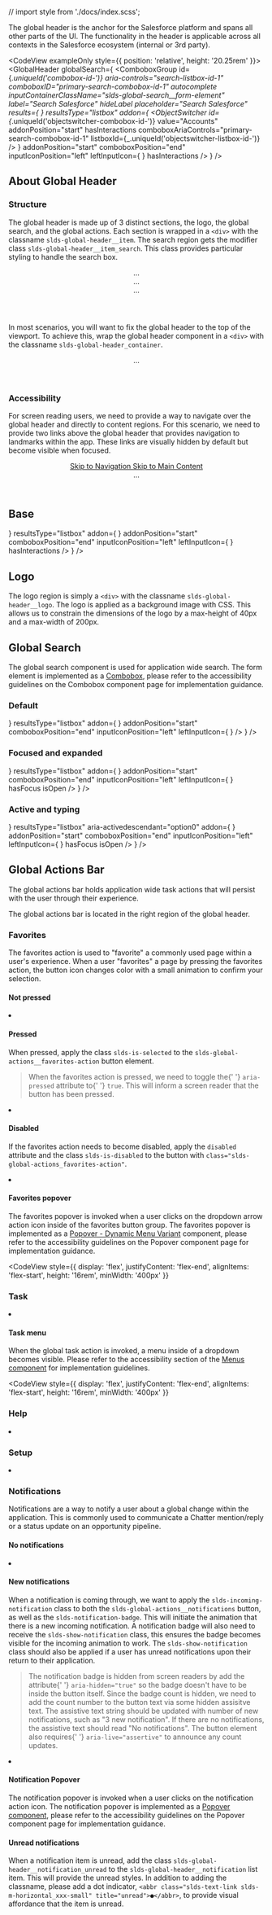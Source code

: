 
// import style from './docs/index.scss';

<div className="lead doc">
  The global header is the anchor for the Salesforce platform and spans all
  other parts of the UI. The functionality in the header is applicable across
  all contexts in the Salesforce ecosystem (internal or 3rd party).
</div>

<CodeView exampleOnly style={{ position: 'relative', height: '20.25rem' }}>
  <GlobalHeader
    globalSearch={
      <ComboboxGroup
        id={_.uniqueId('combobox-id-')}
        aria-controls="search-listbox-id-1"
        comboboxID="primary-search-combobox-id-1"
        autocomplete
        inputContainerClassName="slds-global-search__form-element"
        label="Search Salesforce"
        hideLabel
        placeholder="Search Salesforce"
        results={
          <Listbox
            id="search-listbox-id-1"
            aria-label="Recent Items"
            snapshot={Snapshot.SearchResults}
            type="entity"
            count={6}
          />
        }
        resultsType="listbox"
        addon={
          <ObjectSwitcher
            id={_.uniqueId('objectswitcher-combobox-id-')}
            value="Accounts"
            addonPosition="start"
            hasInteractions
            comboboxAriaControls="primary-search-combobox-id-1"
            listboxId={_.uniqueId('objectswitcher-listbox-id-')}
          />
        }
        addonPosition="start"
        comboboxPosition="end"
        inputIconPosition="left"
        leftInputIcon={
          <UtilityIcon
            symbol="search"
            className="slds-icon slds-icon_xx-small slds-icon-text-default"
            containerClassName="slds-input__icon slds-input__icon_left"
            title={false}
            assistiveText={false}
          />
        }
        hasInteractions
      />
    }
  />
</CodeView>

## About Global Header

### Structure

The global header is made up of 3 distinct sections, the logo, the global search, and the global actions. Each section is wrapped in a `<div>` with the classname `slds-global-header__item`. The search region gets the modifier class `slds-global-header__item_search`. This class provides particular styling to handle the search box.

<Example title="global header layout">
  <CodeBlock toggleCode={false}>
    <header className="slds-global-header_container">
      <div className="slds-global-header">
        <div className="slds-global-header__item">...</div>
        <div className="slds-global-header__item slds-global-header__item_search">
          ...
        </div>
        <div className="slds-global-header__item">...</div>
      </div>
    </header>
  </CodeBlock>
</Example>

In most scenarios, you will want to fix the global header to the top of the viewport. To achieve this, wrap the global header component in a `<div>` with the classname `slds-global-header_container`.

<Example title="global header container">
  <CodeBlock toggleCode={false}>
    <header className="slds-global-header_container">
      <div className="slds-global-header">...</div>
    </header>
  </CodeBlock>
</Example>

### Accessibility

For screen reading users, we need to provide a way to navigate over the global header and directly to content regions. For this scenario, we need to provide two links above the global header that provides navigation to landmarks within the app. These links are visually hidden by default but become visible when focused.

<Example title="global header jump links">
  <CodeBlock toggleCode={false}>
    <header className="slds-global-header_container">
      <a
        href="javascript:void(0);"
        className="slds-assistive-text slds-assistive-text_focus"
      >
        Skip to Navigation
      </a>
      <a
        href="javascript:void(0);"
        className="slds-assistive-text slds-assistive-text_focus"
      >
        Skip to Main Content
      </a>
      <div className="slds-global-header">...</div>
    </header>
  </CodeBlock>
</Example>

## Base

<Example title="base global header">
  <CodeView style={{ position: 'relative', height: '21.25rem' }}>
    <GlobalHeader
      globalSearch={
        <ComboboxGroup
          id={_.uniqueId('combobox-id-')}
          aria-controls="search-listbox-id-1"
          comboboxID="primary-search-combobox-id-1"
          autocomplete
          inputContainerClassName="slds-global-search__form-element"
          label="Search Salesforce"
          hideLabel
          placeholder="Search Salesforce"
          results={
            <Listbox
              id="search-listbox-id-1"
              aria-label="Recent Items"
              snapshot={Snapshot.SearchResults}
              type="entity"
              count={6}
            />
          }
          resultsType="listbox"
          addon={
            <ObjectSwitcher
              id={_.uniqueId('objectswitcher-combobox-id-')}
              value="Accounts"
              addonPosition="start"
              hasInteractions
              comboboxAriaControls="primary-search-combobox-id-1"
              listboxId={_.uniqueId('objectswitcher-listbox-id-')}
            />
          }
          addonPosition="start"
          comboboxPosition="end"
          inputIconPosition="left"
          leftInputIcon={
            <UtilityIcon
              symbol="search"
              className="slds-icon slds-icon_xx-small slds-icon-text-default"
              containerClassName="slds-input__icon slds-input__icon_left"
              title={false}
              assistiveText={false}
            />
          }
          hasInteractions
        />
      }
    />
  </CodeView>
</Example>

## Logo

The logo region is simply a `<div>` with the classname `slds-global-header__logo`. The logo is applied as a background image with CSS. This allows us to constrain the dimensions of the logo by a max-height of 40px and a max-width of 200px.

<CodeView toggleCode={false}>
  <div className="slds-global-header__item">
    <Logo />
  </div>
</CodeView>

## Global Search

The global search component is used for application wide search. The form element is implemented as a [Combobox](/components/combobox), please refer to the accessibility guidelines on the Combobox component page for implementation guidance.

### Default

<Example title="Global Header Search Default State">
  <CodeView style={{ position: 'relative', height: '3.5rem' }}>
    <GlobalHeader
      globalSearch={
        <ComboboxGroup
          id={_.uniqueId('combobox-id-')}
          aria-controls="search-listbox-id-2"
          comboboxID="primary-search-combobox-id-2"
          autocomplete
          inputContainerClassName="slds-global-search__form-element"
          label="Search Salesforce"
          hideLabel
          placeholder="Search Salesforce"
          results={
            <Listbox
              id="search-listbox-id-2"
              aria-label="Recent Items"
              snapshot={Snapshot.SearchResults}
              type="entity"
              count={6}
            />
          }
          resultsType="listbox"
          addon={
            <ObjectSwitcher
              id={_.uniqueId('objectswitcher-combobox-id-')}
              value="Accounts"
              addonPosition="start"
              comboboxAriaControls="primary-search-combobox-id-2"
              listboxId={_.uniqueId('objectswitcher-listbox-id-')}
            />
          }
          addonPosition="start"
          comboboxPosition="end"
          inputIconPosition="left"
          leftInputIcon={
            <UtilityIcon
              symbol="search"
              className="slds-icon slds-icon_xx-small slds-icon-text-default"
              containerClassName="slds-input__icon slds-input__icon_left"
              title={false}
              assistiveText={false}
            />
          }
        />
      }
    />
  </CodeView>
</Example>

### Focused and expanded

<Example title="Global Header Search Expanded State">
  <CodeView style={{ position: 'relative', height: '21rem' }}>
    <GlobalHeader
      globalSearch={
        <ComboboxGroup
          id={_.uniqueId('combobox-id-')}
          aria-controls="search-listbox-id-3"
          comboboxID="primary-search-combobox-id-3"
          autocomplete
          inputContainerClassName="slds-global-search__form-element"
          label="Search Salesforce"
          hideLabel
          placeholder="Search Salesforce"
          results={
            <Listbox
              id="search-listbox-id-3"
              aria-label="Recent Items"
              snapshot={Snapshot.SearchResults}
              type="entity"
              count={6}
            />
          }
          resultsType="listbox"
          addon={
            <ObjectSwitcher
              id={_.uniqueId('objectswitcher-combobox-id-')}
              value="Accounts"
              addonPosition="start"
              comboboxAriaControls="primary-search-combobox-id-3"
              listboxId={_.uniqueId('objectswitcher-listbox-id-')}
            />
          }
          addonPosition="start"
          comboboxPosition="end"
          inputIconPosition="left"
          leftInputIcon={
            <UtilityIcon
              symbol="search"
              className="slds-icon slds-icon_xx-small slds-icon-text-default"
              containerClassName="slds-input__icon slds-input__icon_left"
              title={false}
              assistiveText={false}
            />
          }
          hasFocus
          isOpen
        />
      }
    />
  </CodeView>
</Example>

### Active and typing

<Example title="Global Header Search Active State">
  <CodeView style={{ position: 'relative', height: '21rem' }}>
    <GlobalHeader
      globalSearch={
        <ComboboxGroup
          id={_.uniqueId('combobox-id-')}
          aria-controls="search-listbox-id-4"
          comboboxID="primary-search-combobox-id-4"
          autocomplete
          inputContainerClassName="slds-global-search__form-element"
          label="Search Salesforce"
          hideLabel
          placeholder="Search Salesforce"
          value="salesforce"
          results={
            <Listbox
              id="search-listbox-id-4"
              term="salesforce"
              snapshot={Snapshot.SearchResultsTypeahead}
              type="entity"
              count={6}
            />
          }
          resultsType="listbox"
          aria-activedescendant="option0"
          addon={
            <ObjectSwitcher
              id={_.uniqueId('objectswitcher-combobox-id-')}
              value="Accounts"
              addonPosition="start"
              comboboxAriaControls="primary-search-combobox-id-4"
              listboxId={_.uniqueId('objectswitcher-listbox-id-')}
            />
          }
          addonPosition="start"
          comboboxPosition="end"
          inputIconPosition="left"
          leftInputIcon={
            <UtilityIcon
              symbol="search"
              className="slds-icon slds-icon_xx-small slds-icon-text-default"
              containerClassName="slds-input__icon slds-input__icon_left"
              title={false}
              assistiveText={false}
            />
          }
          hasFocus
          isOpen
        />
      }
    />
  </CodeView>
</Example>

## Global Actions Bar

The global actions bar holds application wide task actions that will persist with the user through their experience.

The global actions bar is located in the right region of the global header.

<div className="docs-codeblock-example">
  <div style={{ position: 'relative', height: '3.125rem' }}>
    <GlobalHeader />
  </div>
</div>

### Favorites

The favorites action is used to "favorite" a commonly used page within a user's experience. When a user "favorites" a page by pressing the favorites action, the button icon changes color with a small animation to confirm your selection.

#### Not pressed

<CodeView>
  <li className="slds-global-actions__item">
    <Favorites />
  </li>
</CodeView>

#### Pressed

When pressed, apply the class `slds-is-selected` to the `slds-global-actions__favorites-action` button element.

<Blockquote type="a11y" header="Accessibility Requirement">
  When the favorites action is pressed, we need to toggle the{' '}
  <code>aria-pressed</code> attribute to{' '}
  <code>true</code>. This will inform a screen reader that the
  button has been pressed.
</Blockquote>

<CodeView>
  <li className="slds-global-actions__item">
    <Favorites favoritesClicked />
  </li>
</CodeView>

#### Disabled

If the favorites action needs to become disabled, apply the `disabled` attribute and the class `slds-is-disabled` to the button with `class="slds-global-actions_favorites-action"`.

<CodeView>
  <li className="slds-global-actions__item">
    <Favorites favoritesDisabled />
  </li>
</CodeView>

#### Favorites popover

The favorites popover is invoked when a user clicks on the dropdown arrow action icon inside of the favorites button group. The favorites popover is implemented as a [Popover - Dynamic Menu Variant](/components/dynamic-menu/) component, please refer to the accessibility guidelines on the Popover component page for implementation guidance.

<CodeView
  style={{
    display: 'flex',
    justifyContent: 'flex-end',
    alignItems: 'flex-start',
    height: '16rem',
    minWidth: '400px'
  }}
>
  <GlobalActions showFavoritesPopup />
</CodeView>

### Task

<CodeView>
  <li className="slds-global-actions__item">
    <Task />
  </li>
</CodeView>

#### Task menu

When the global task action is invoked, a menu inside of a dropdown becomes visible. Please refer to the accessibility section of the [Menus component](/components/menus) for implementation guidelines.

<CodeView
  style={{
    display: 'flex',
    justifyContent: 'flex-end',
    alignItems: 'flex-start',
    height: '16rem',
    minWidth: '400px'
  }}
>
  <GlobalActions showTaskMenu />
</CodeView>

### Help

<CodeView>
  <li className="slds-global-actions__item">
    <Help />
  </li>
</CodeView>

### Setup

<CodeView>
  <li className="slds-global-actions__item">
    <Setup />
  </li>
</CodeView>

### Notifications

Notifications are a way to notify a user about a global change within the application. This is commonly used to communicate a Chatter mention/reply or a status update on an opportunity pipeline.

<div
  className="docs-codeblock-example"
  style={{ position: 'relative', height: '7.5rem' }}
>
  <GlobalHeader playground />
</div>

#### No notifications

<CodeView>
  <li className="slds-global-actions__item">
    <Notifications />
  </li>
</CodeView>

#### New notifications

When a notification is coming through, we want to apply the `slds-incoming-notification` class to both the `slds-global-actions__notifications` button, as well as the `slds-notification-badge`. This will initiate the animation that there is a new incoming notification. A notification badge will also need to receive the `slds-show-notification` class, this ensures the badge becomes visible for the incoming animation to work. The `slds-show-notification` class should also be applied if a user has unread notifications upon their return to their application.

<Blockquote type="a11y" header="Accessibility Note">
  The notification badge is hidden from screen readers by add the attribute{' '}
  <code>aria-hidden="true"</code> so the badge doesn't have to
  be inside the button itself. Since the badge count is hidden, we need to add
  the count number to the button text via some hidden assisitve text. The
  assistive text string should be updated with number of new notifications, such
  as "3 new notification". If there are no notifications, the assistive text
  should read "No notifications". The button element also requires{' '}
  <code>aria-live="assertive"</code> to announce any count
  updates.
</Blockquote>

<CodeView>
  <li className="slds-global-actions__item">
    <Notifications showNotification notificationCount="1" />
  </li>
</CodeView>

#### Notification Popover

The notification popover is invoked when a user clicks on the notification action icon. The notification popover is implemented as a [Popover component](/components/popovers), please refer to the accessibility guidelines on the Popover component page for implementation guidance.

<div
  className="docs-codeblock-example"
  style={{
    display: 'flex',
    justifyContent: 'flex-end',
    alignItems: 'flex-start',
    height: '25rem',
    minWidth: '400px'
  }}
>
  <GlobalActions showNotification notificationCount="3" showNotificationPopup />
</div>

<CodeBlock>
  <GlobalNotifications />
</CodeBlock>

#### Unread notifications

When a notification item is unread, add the class `slds-global-header__notification_unread` to the `slds-global-header__notification` list item. This will provide the unread styles. In addition to adding the classname, please add a dot indicator, `<abbr class="slds-text-link slds-m-horizontal_xxx-small" title="unread">●</abbr>`, to provide visual affordance that the item is unread.

